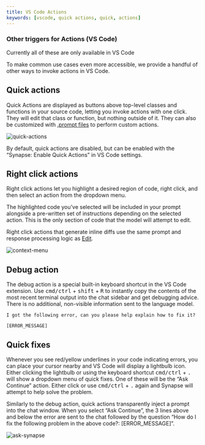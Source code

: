 ```yaml
---
title: VS Code Actions
keywords: [vscode, quick actions, quick, actions]
---
```


### Other triggers for Actions (VS Code)

<Info>Currently all of these are only available in VS Code</Info>

To make common use cases even more accessible, we provide a handful of other ways to invoke actions in VS Code.

## Quick actions

Quick Actions are displayed as buttons above top-level classes and functions in your source code, letting you invoke actions with one click. They will edit that class or function, but nothing outside of it. They can also be customized with [.prompt files](./prompts.md) to perform custom actions.

![quick-actions](/images/quick-actions.png)

By default, quick actions are disabled, but can be enabled with the “Synapse: Enable Quick Actions” in VS Code settings.

## Right click actions

Right click actions let you highlight a desired region of code, right click, and then select an action from the dropdown menu.

The highlighted code you’ve selected will be included in your prompt alongside a pre-written set of instructions depending on the selected action. This is the only section of code that the model will attempt to edit.

Right click actions that generate inline diffs use the same prompt and response processing logic as [Edit](../../features/edit/how-it-works.mdx).

![context-menu](/images/context-menu.png)

## Debug action

The debug action is a special built-in keyboard shortcut in the VS Code extension. Use <kbd>cmd/ctrl</kbd> + <kbd>shift</kbd> + <kbd>R</kbd> to instantly copy the contents of the most recent terminal output into the chat sidebar and get debugging advice. There is no additional, non-visible information sent to the language model.

```
I got the following error, can you please help explain how to fix it?

[ERROR_MESSAGE]
```

## Quick fixes

Whenever you see red/yellow underlines in your code indicating errors, you can place your cursor nearby and VS Code will display a lightbulb icon. Either clicking the lightbulb or using the keyboard shortcut <kbd>cmd/ctrl</kbd> + <kbd>.</kbd> will show a dropdown menu of quick fixes. One of these will be the “Ask Continue” action. Either click or use <kbd>cmd/ctrl</kbd> + <kbd>.</kbd> again and Synapse will attempt to help solve the problem.

Similarly to the debug action, quick actions transparently inject a prompt into the chat window. When you select “Ask Continue”, the 3 lines above and below the error are sent to the chat followed by the question “How do I fix the following problem in the above code?: [ERROR_MESSAGE]”.

![ask-synapse](/images/ask-synapse.png)

